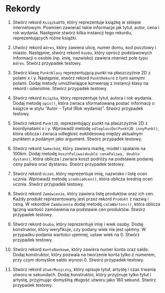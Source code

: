 # Rekordy

1. Stwórz rekord `KsiążkaDTO`, który reprezentuje książkę w sklepie internetowym. Powinien zawierać takie informacje jak tytuł, autor, cena i rok wydania. Następnie stwórz kilka instancji tego rekordu, reprezentujących różne książki.

3. Utwórz rekord `Adres`, który zawiera ulicę, numer domu, kod pocztowy i miasto. Następnie, stwórz rekord `Osoba`, który oprócz podstawowych informacji o osobie (np. imię, nazwisko) zawiera również pole typu `Adres`. Stwórz przypadek testowy.

4. Stwórz klasę `PunktKlasy` reprezentującą punkt na płaszczyźnie 2D z polami x i y. Następnie, stwórz rekord `PunktRekord` z tymi samymi polami. Dodaj metody umożliwiające konwersję z instancji klasy na rekord i odwrotnie. Stwórz przypadek testowy.

6. Stwórz rekord `Książka`, który reprezentuje tytuł, autora i rok wydania. Dodaj metodę `opis()`, która zwraca sformatowaną postać informacji o książce w stylu "Autor - Tytuł (Rok wydania)". Stwórz przypadek testowy.

7. Stwórz rekord `Punkt2D`, reprezentujący punkt na płaszczyźnie 2D z koordynatami x i y. Wprowadź metodę `odlegloscDo(Punkt2D innyPunkt)`, która oblicza i zwraca odległość euklidesową między aktualnym punktem a podanym jako argument. Stwórz przypadek testowy.

8. Stwórz rekord `Samochód`, który zawiera markę, model i spalanie na 100km. Dodaj metodę `kosztPaliwa(double cenaPaliwa, double dystans)`, która oblicza i zwraca koszt podróży na podstawie podanej ceny paliwa oraz dystansu. Stwórz przypadek testowy.

9. Stwórz rekord `Uczeń`, który reprezentuje imię, nazwisko i listę ocen ucznia. Wprowadź metodę `sredniaOcen()`, która oblicza średnią ocen ucznia. Stwórz przypadek testowy.

10. Stwórz rekord `Zamówienie`, który zawiera listę produktów oraz ich cen. Każdy produkt reprezentowany jest przez rekord `Produkt` z nazwą i ceną. W rekordzie `Zamówienie` dodaj metodę `calaWartosc()`, która oblicza łączną wartość zamówienia na podstawie cen produktów. Stwórz przypadek testowy.

11. Stwórz rekord `Osoba`, który reprezentuje imię i wiek osoby. Dodaj konstruktor, który weryfikuje, czy podany wiek nie jest ujemny. W przypadku podania wartości ujemnej, ustaw wiek na 0. Stwórz przypadek testowy.

12. Stwórz rekord `KontoBankowe`, który zawiera numer konta oraz saldo. Dodaj konstruktor, który pozwala na tworzenie konta tylko z numerem, przy czym domyślne saldo wynosi 0. Stwórz przypadek testowy.

13. Stwórz rekord `UtwórMuzyczny`, który opisuje tytuł, artystę i czas trwania utworu w sekundach. Dodaj konstruktor, który przyjmuje tylko tytuł i artystę, przyjmując domyślną długość utworu jako 180 sekund. Stwórz przypadek testowy.